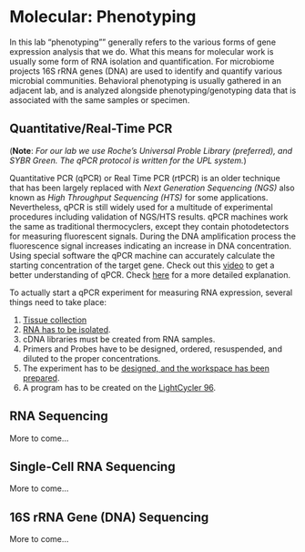 # Molecular: Phenotyping {#phenotyping}

In this lab "phenotyping"" generally refers to the various forms of gene expression analysis that we do.  What this means for molecular work is usually some form of RNA isolation and quantification.  For microbiome projects 16S rRNA genes (DNA) are used to identify and quantify various microbial communities.  Behavioral phenotyping is usually gathered in an adjacent lab, and is analyzed alongside phenotyping/genotyping data that is associated with the same samples or specimen.

## Quantitative/Real-Time PCR

(**Note**:  _For our lab we use Roche's Universal Proble Library (preferred), and SYBR Green.  The qPCR protocol is written for the UPL system._)

Quantitative PCR (qPCR) or Real Time PCR (rtPCR) is an older technique that has been largely replaced with _Next Generation Sequencing (NGS)_ also known as _High Throughput Sequencing (HTS)_ for some applications.  Nevertheless, qPCR is still widely used for a multitude of  experimental procedures including validation of NGS/HTS results.  qPCR machines work the same as traditional thermocyclers, except they contain photodetectors for measuring fluorescent signals.  During the DNA amplification process the fluorescence signal increases indicating an increase in DNA concentration.  Using special software the qPCR machine can accurately calculate the starting concentration of the target gene.  Check out this [video](https://www.youtube.com/watch?v=YhXj5Yy4ksQ) to get a better understanding of qPCR.  Check [here](https://www.youtube.com/watch?v=DH7o9Df5_50) for a more detailed explanation.

To actually start a qPCR experiment for measuring RNA expression, several things need to take place:

1. [Tissue collection](#sample_collection)
2. [RNA has to be isolated](#rna_isolation).
3. cDNA libraries must be created from RNA samples.
4. Primers and Probes have to be designed, ordered, resuspended, and diluted to the proper concentrations. 
5. The experiment has to be [designed, and the workspace has been prepared](#molecular_best_practices).
6. A program has to be created on the [LightCycler 96](#).

## RNA Sequencing

More to come...

## Single-Cell RNA Sequencing

More to come...

## 16S rRNA Gene (DNA) Sequencing

More to come...
